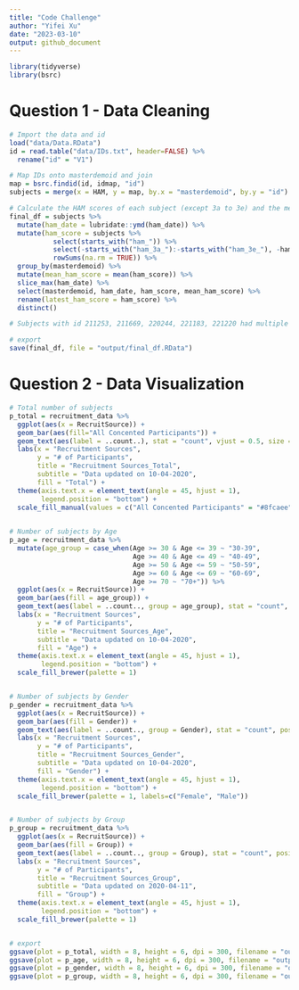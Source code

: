 ```yaml
---
title: "Code Challenge"
author: "Yifei Xu"
date: "2023-03-10"
output: github_document
---
```


```r
library(tidyverse)
library(bsrc)
```

# Question 1 - Data Cleaning

```r
# Import the data and id
load("data/Data.RData")
id = read.table("data/IDs.txt", header=FALSE) %>%
  rename("id" = "V1")

# Map IDs onto masterdemoid and join
map = bsrc.findid(id, idmap, "id")
subjects = merge(x = HAM, y = map, by.x = "masterdemoid", by.y = "id")

# Calculate the HAM scores of each subject (except 3a to 3e) and the mean score
final_df = subjects %>% 
  mutate(ham_date = lubridate::ymd(ham_date)) %>%
  mutate(ham_score = subjects %>% 
           select(starts_with("ham_")) %>% 
           select(-starts_with("ham_3a_"):-starts_with("ham_3e_"), -ham_date) %>% 
           rowSums(na.rm = TRUE)) %>%
  group_by(masterdemoid) %>%
  mutate(mean_ham_score = mean(ham_score)) %>%
  slice_max(ham_date) %>%
  select(masterdemoid, ham_date, ham_score, mean_ham_score) %>%
  rename(latest_ham_score = ham_score) %>%
  distinct()

# Subjects with id 211253, 211669, 220244, 221183, 221220 had multiple visit time points on their latest visit date and the scores were the same. Only one latest value for each subject was kept.

# export
save(final_df, file = "output/final_df.RData")
```


# Question 2 - Data Visualization

```r
# Total number of subjects
p_total = recruitment_data %>%
  ggplot(aes(x = RecruitSource)) +
  geom_bar(aes(fill="All Concented Participants")) +
  geom_text(aes(label = ..count..), stat = "count", vjust = 0.5, size = 3) + 
  labs(x = "Recruitment Sources",
       y = "# of Participants",
       title = "Recruitment Sources_Total",
       subtitle = "Data updated on 10-04-2020",
       fill = "Total") +
  theme(axis.text.x = element_text(angle = 45, hjust = 1),
        legend.position = "bottom") +
  scale_fill_manual(values = c("All Concented Participants" = "#8fcaee"))
  

# Number of subjects by Age
p_age = recruitment_data %>%
  mutate(age_group = case_when(Age >= 30 & Age <= 39 ~ "30-39",
                               Age >= 40 & Age <= 49 ~ "40-49",
                               Age >= 50 & Age <= 59 ~ "50-59",
                               Age >= 60 & Age <= 69 ~ "60-69",
                               Age >= 70 ~ "70+")) %>%
  ggplot(aes(x = RecruitSource)) +
  geom_bar(aes(fill = age_group)) +
  geom_text(aes(label = ..count.., group = age_group), stat = "count", position = position_stack(vjust = 1), size = 3) + 
  labs(x = "Recruitment Sources",
       y = "# of Participants",
       title = "Recruitment Sources_Age",
       subtitle = "Data updated on 10-04-2020",
       fill = "Age") +
  theme(axis.text.x = element_text(angle = 45, hjust = 1),
        legend.position = "bottom") +
  scale_fill_brewer(palette = 1) 


# Number of subjects by Gender
p_gender = recruitment_data %>%
  ggplot(aes(x = RecruitSource)) +
  geom_bar(aes(fill = Gender)) +
  geom_text(aes(label = ..count.., group = Gender), stat = "count", position = position_stack(vjust = 1), size = 3) + 
  labs(x = "Recruitment Sources",
       y = "# of Participants",
       title = "Recruitment Sources_Gender",
       subtitle = "Data updated on 10-04-2020",
       fill = "Gender") +
  theme(axis.text.x = element_text(angle = 45, hjust = 1),
        legend.position = "bottom") +
  scale_fill_brewer(palette = 1, labels=c("Female", "Male"))


# Number of subjects by Group
p_group = recruitment_data %>%
  ggplot(aes(x = RecruitSource)) +
  geom_bar(aes(fill = Group)) +
  geom_text(aes(label = ..count.., group = Group), stat = "count", position = position_stack(vjust = 1), size = 3) + 
  labs(x = "Recruitment Sources",
       y = "# of Participants",
       title = "Recruitment Sources_Group",
       subtitle = "Data updated on 2020-04-11",
       fill = "Group") +
  theme(axis.text.x = element_text(angle = 45, hjust = 1),
        legend.position = "bottom") +
  scale_fill_brewer(palette = 1) 


# export
ggsave(plot = p_total, width = 8, height = 6, dpi = 300, filename = "output/Sources_Total.png")
ggsave(plot = p_age, width = 8, height = 6, dpi = 300, filename = "output/Sources_Age.png")
ggsave(plot = p_gender, width = 8, height = 6, dpi = 300, filename = "output/Sources_Gender.png")
ggsave(plot = p_group, width = 8, height = 6, dpi = 300, filename = "output/Sources_Group.png")
```








